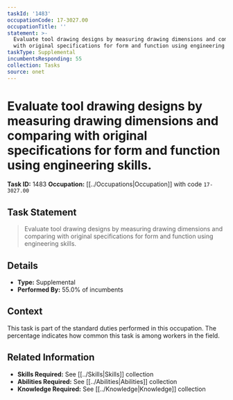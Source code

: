 ```yaml
---
taskId: '1483'
occupationCode: 17-3027.00
occupationTitle: ''
statement: >-
  Evaluate tool drawing designs by measuring drawing dimensions and comparing
  with original specifications for form and function using engineering skills.
taskType: Supplemental
incumbentsResponding: 55
collection: Tasks
source: onet
---
```

# Evaluate tool drawing designs by measuring drawing dimensions and comparing with original specifications for form and function using engineering skills.

**Task ID:** 1483
**Occupation:** [[../Occupations|Occupation]] with code `17-3027.00`

## Task Statement

> Evaluate tool drawing designs by measuring drawing dimensions and comparing with original specifications for form and function using engineering skills.

## Details

- **Type:** Supplemental
- **Performed By:** 55.0% of incumbents

## Context

This task is part of the standard duties performed in this occupation. The percentage indicates how common this task is among workers in the field.

## Related Information

- **Skills Required:** See [[../Skills|Skills]] collection
- **Abilities Required:** See [[../Abilities|Abilities]] collection
- **Knowledge Required:** See [[../Knowledge|Knowledge]] collection
